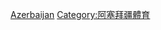 {{Commonscat|Azerbaijan national football team}}

[[Category:各國國家體育隊|Azerbaijan]]
[[Category:阿塞拜疆體育|Category:阿塞拜疆體育]]
